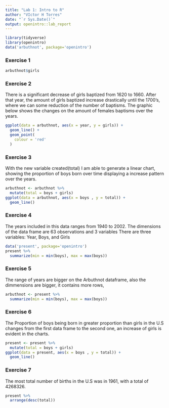 ```yaml
---
title: "Lab 1: Intro to R"
author: "VIctor H Torres"
date: "`r Sys.Date()`"
output: openintro::lab_report
---
```


```r
library(tidyverse)
library(openintro)
data('arbuthnot', package='openintro')
```

### Exercise 1

```r
arbuthnot$girls
```

### Exercise 2

There is a significant decrease of girls baptized from 1620 to 1660. After that year, the amount of girls baptized increase drastically until the 1700's, where we can some reduction of the number of baptisms. The graphic below shows the changes on the amount of females baptisms over the years.

```r
ggplot(data = arbuthnot, aes(x = year, y = girls)) + 
  geom_line() +
  geom_point(
    colour = 'red'
  )
```

### Exercise 3

With the new variable created(total) I am able to generate a linear chart, showing the proportion of boys born over time displaying a increase pattern over the years.

```r
arbuthnot <- arbuthnot %>%
  mutate(total = boys + girls)
ggplot(data = arbuthnot, aes(x = boys , y = total)) + 
  geom_line()
```

### Exercise 4

The years included in this data ranges from 1940 to 2002. The dimensions of the data frame are 63 observations and 3 variables There are three variables: Year, Boys, and Girls

```r
data('present', package='openintro')
present %>%
  summarize(min = min(boys), max = max(boys))
```

### Exercise 5

The range of years are bigger on the Arbuthnot dataframe, also the dimmensions are bigger, it contains more rows,

```r
arbuthnot <- present %>%
  summarize(min = min(boys), max = max(boys))
```

### Exercise 6

The Proportion of boys being born in greater proportion than girls in the U.S changes from the first data frame to the second one, an increase of girls is evident in the charts.

```r
present <- present %>%
  mutate(total = boys + girls)
ggplot(data = present, aes(x = boys , y = total)) + 
  geom_line()
```

### Exercise 7

The most total number of births in the U.S was in 1961, with a total of 4268326.

```r
present %>%
  arrange(desc(total))
```
